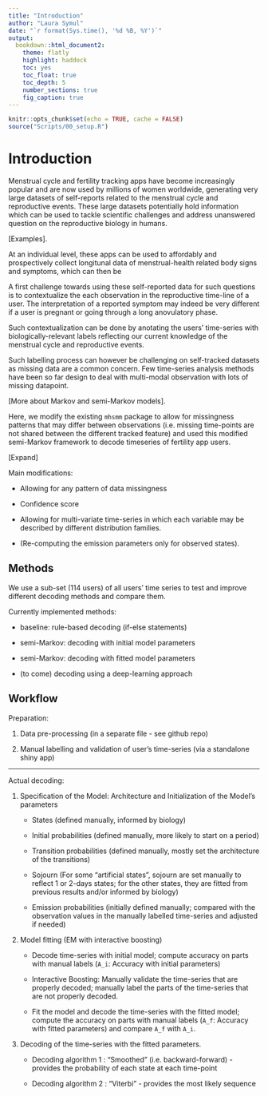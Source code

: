 ```yaml
---
title: "Introduction"
author: "Laura Symul"
date: "`r format(Sys.time(), '%d %B, %Y')`"
output: 
  bookdown::html_document2: 
    theme: flatly
    highlight: haddock
    toc: yes
    toc_float: true
    toc_depth: 5
    number_sections: true
    fig_caption: true
---
```



```r
knitr::opts_chunk$set(echo = TRUE, cache = FALSE)
source("Scripts/00_setup.R")
```

# Introduction

Menstrual cycle and fertility tracking apps have become increasingly popular and are now used by millions of women worldwide, generating very large datasets of self-reports related to the menstrual cycle and reproductive events. These large datasets potentially hold information which can be used to tackle scientific challenges and address unanswered question on the reproductive biology in humans. 

[Examples].

At an individual level, these apps can be used to affordably and prospectively collect longitunal data of menstrual-health related body signs and symptoms, which can then be 

A first challenge towards using these self-reported data for such questions is to contextualize the each observation in the reproductive time-line of a user. The interpretation of a reported symptom may indeed be very different if a user is pregnant or going through a long anovulatory phase.

Such contextualization can be done by anotating the users' time-series with biologically-relevant labels reflecting our current knowledge of the menstrual cycle and reproductive events. 

Such labelling process can however be challenging on self-tracked datasets as missing data are a common concern. Few time-series analysis methods have been so far design to deal with multi-modal observation with lots of missing datapoint. 

[More about Markov and semi-Markov models].

Here, we modify the existing `mhsmm` package to allow for missingness patterns that may differ between observations (i.e. missing time-points are not shared between the different tracked feature) and used this modified semi-Markov framework to decode timeseries of fertility app users.


[Expand]

Main modifications:

- Allowing for any pattern of data missingness

- Confidence score

- Allowing for multi-variate time-series in which each variable may be described by different distribution families.

- (Re-computing the emission parameters only for observed states).


## Methods

We use a sub-set (114 users) of all users' time series to test and improve different decoding methods and compare them.

Currently implemented methods:

- baseline: rule-based decoding (if-else statements)

- semi-Markov: decoding with initial model parameters

- semi-Markov: decoding with fitted model parameters

- (to come) decoding using a deep-learning approach



## Workflow

Preparation:

1. Data pre-processing (in a separate file - see github repo)

2. Manual labelling and validation of user's time-series (via a standalone shiny app)

***

Actual decoding:

1. Specification of the Model: Architecture and Initialization of the Model's parameters

    + States (defined manually, informed by biology)
  
    + Initial probabilities (defined manually, more likely to start on a period)
  
    + Transition probabilities (defined manually, mostly set the architecture of the transitions)
  
    + Sojourn (For some "artificial states", sojourn are set manually to reflect 1 or 2-days states; for the other states, they are fitted from previous results and/or informed by biology)
  
    + Emission probabilities (initially defined manually; compared with the observation values in the manually labelled time-series and adjusted if needed)
    
    
2. Model fitting (EM with interactive boosting)  

    + Decode time-series with initial model; compute accuracy on parts with manual labels (`A_i`: Accuracy with initial parameters)
    
    + Interactive Boosting: Manually validate the time-series that are properly decoded; manually label the parts of the time-series that are not properly decoded.
    
    + Fit the model and decode the time-series with the fitted model; compute the accuracy on parts with manual labels (`A_f`: Accuracy with fitted parameters) and compare `A_f` with `A_i`.


3. Decoding of the time-series with the fitted parameters.

    + Decoding algorithm 1 : "Smoothed" (i.e. backward-forward) - provides the probability of each state at each time-point
  
    + Decoding algorithm 2 : "Viterbi" - provides the most likely sequence




